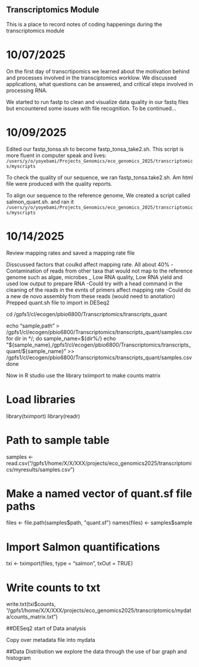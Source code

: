 ## Transcriptomics Module
 
This is a place to record notes of coding happenings during the transcriptomics module
 
# 10/07/2025
 
On the first day of transcrtipomics we learned about the motivation behind and processes involved in the transciptomics worklow. We discussed applications, what questions can be answered, and critical steps involved in processing RNA.
 
We started to run fastp to clean and visualize data quality in our fastq files but encountered some issues with file recognition. To be continued...
 
# 10/09/2025
 
Edited our fastp_tonsa.sh to become fastp_tonsa_take2.sh. This script is more fluent in computer speak and lives: 
`/users/y/o/yoyebami/Projects_Genomics/eco_genomics_2025/transcriptomics/myscripts`


To check the quality of our sequence, we ran fastp_tonsa.take2.sh. Am html file were produced with the quality reports.

To align our sequence to the reference genome, We created a script called salmon_quant.sh. and ran it
`/users/y/o/yoyebami/Projects_Genomics/eco_genomics_2025/transcriptomics/myscripts`

# 10/14/2025
Review mapping rates and saved a mapping rate file

Disscussed factors  that coulkd affect mapping rate. All about 40%
  -Contamination of reads from other taxa that would not map to the reference genome such as algae, microbes
  _ Low RNA quality, Low RNA yield and used low output to prepare RNA
  -Could try with a head command  in the cleaning of the reads in the evnts of primers affect mapping rate
  -Could do a new de novo assembly from these reads (would need to anotation)
  Prepped quant.sh file to import in DESeq2
  
  cd /gpfs1/cl/ecogen/pbio6800/Transcriptomics/transcripts_quant

echo "sample,path" > /gpfs1/cl/ecogen/pbio6800/Transcriptomics/transcripts_quant/samples.csv
for dir in */; do
  sample_name=${dir%/}
  echo "${sample_name},/gpfs1/cl/ecogen/pbio6800/Transcriptomics/transcripts_quant/${sample_name}" >> /gpfs1/cl/ecogen/pbio6800/Transcriptomics/transcripts_quant/samples.csv
done

Now in R studio use the library txiimport to make counts matrix

# Load libraries
library(tximport)
library(readr)

# Path to sample table
samples <- read.csv("/gpfs1/home/X/X/XXX/projects/eco_genomics2025/transcriptomics/myresults/samples.csv")

# Make a named vector of quant.sf file paths
files <- file.path(samples$path, "quant.sf")
names(files) <- samples$sample

# Import Salmon quantifications
txi <- tximport(files, type = "salmon", txOut = TRUE)

# Write counts to txt
write.txt(txi$counts, "/gpfs1/home/X/X/XXX/projects/eco_genomics2025/transcriptomics/mydata/counts_matrix.txt")

##DESeq2 start of Data analysis

Copy over metadata file into mydata

##Data Distribution
we explore the data through the use of bar graph and histogram 





